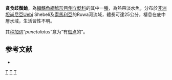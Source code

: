 {{Speciesbox 
| taxon = Synodontis punctulatus
| authority = [[Günther|Günther]], 1889
| status = DD
| status_system= IUCN3.1
| synonyms = *''Synodontis punctulata'' <small>Günther, 1889</small> 
}}

'''貪食歧鬚鮠'''，為[[輻鰭魚綱|輻鰭魚綱]][[鯰形目|鯰形目]][[倒立鯰科|倒立鯰科]]的其中一[[種|種]]，為熱帶淡水魚，分布於[[非洲|非洲]][[坦尚尼亞|坦尚尼亞]]Uebi Shebeli及[[索馬利亞|索馬利亞]]的Ruwa河流域，體長可達25公分，棲息在底中層水域，生活習性不明。

其[[种加词|种加词]]“''punctulatus''”意为“有[[斑点|斑点]]的”。

==参考文献==
*{{FishBase_species|genus=Synodontis|species=punctulatus|year=2015|month=5}}

{{Taxonbar}}

[[Category:1889年描述的鱼类|T]]
[[Category:IUCN红色名录数据缺乏物种|T]]
[[Category:歧鬚鮠屬|T]]